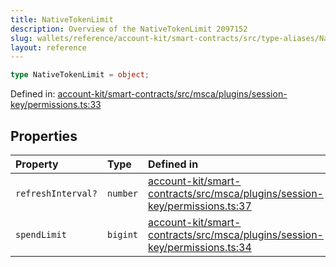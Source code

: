 ```yaml
---
title: NativeTokenLimit
description: Overview of the NativeTokenLimit 2097152
slug: wallets/reference/account-kit/smart-contracts/src/type-aliases/NativeTokenLimit
layout: reference
---
```


```ts
type NativeTokenLimit = object;
```

Defined in: [account-kit/smart-contracts/src/msca/plugins/session-key/permissions.ts:33](https://github.com/alchemyplatform/aa-sdk/blob/923a52171f7246172caf350853843e6680197da9/account-kit/smart-contracts/src/msca/plugins/session-key/permissions.ts#L33)

## Properties

| Property                                      | Type     | Defined in                                                                                                                                                                                                                                        |
| :-------------------------------------------- | :------- | :------------------------------------------------------------------------------------------------------------------------------------------------------------------------------------------------------------------------------------------------ |
| <a id="refreshinterval" /> `refreshInterval?` | `number` | [account-kit/smart-contracts/src/msca/plugins/session-key/permissions.ts:37](https://github.com/alchemyplatform/aa-sdk/blob/923a52171f7246172caf350853843e6680197da9/account-kit/smart-contracts/src/msca/plugins/session-key/permissions.ts#L37) |
| <a id="spendlimit" /> `spendLimit`            | `bigint` | [account-kit/smart-contracts/src/msca/plugins/session-key/permissions.ts:34](https://github.com/alchemyplatform/aa-sdk/blob/923a52171f7246172caf350853843e6680197da9/account-kit/smart-contracts/src/msca/plugins/session-key/permissions.ts#L34) |
